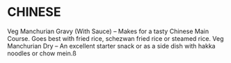 # CHINESE

Veg Manchurian Gravy (With Sauce) – Makes for a tasty Chinese Main Course. Goes best with fried rice, schezwan fried rice or steamed rice.
Veg Manchurian Dry – An excellent starter snack or as a side dish with hakka noodles or chow mein.ß